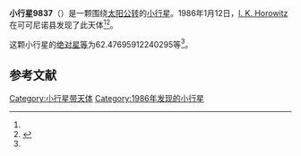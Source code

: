 {{Infobox planet
| bgcolour = #FFFFC0
| name = 9837 Jerryhorow
| symbol = 
| image = 
| caption = 
| discovery = yes
| discovery_ref = 
| discoverer = [[I._K._Horowitz|I. K. Horowitz]]
| discovery_site = [[可可尼诺县|可可尼诺县]] 
| discovered = 1986年1月12日
| designations = yes
| mp_name = 
| named_after = 
| alt_names = 1986 AA2/ 1978 JO1 / 1989 WX3
| mp_category = [[主带小行星|主带小行星]]
| orbit_ref = <ref name="a">[http://ssd.jpl.nasa.gov/sbdb.cgi?sstr=9837 9837 Jerryhorow] {{Wayback|url=http://ssd.jpl.nasa.gov/sbdb.cgi?sstr=9837 |date=20210814155458 }}，小行星數據庫瀏覽器（JPL Small-Body Database Browser）－[[美国国家航空航天局|美国国家航空航天局]]喷气推进实验室</ref>
| epoch = 2456400.5 (2013年4月18日更新)
| aphelion = {{convert|2.767617815291161|AU|km|3|abbr=on|lk=out}}
| perihelion = {{convert|2.650205884782137|AU|km|3|abbr=on}}
| semimajor = {{convert|2.708911850036649|AU|km|3|abbr=on}}
| eccentricity = 0.02167142
| period = 1628.51115 [[日|日]]<br />4.46[[儒略年|儒略年]]
| avg_speed = 
| inclination = 5.77695155913668
| asc_node = 116.1982526825042
| mean_anomaly = 
| arg_peri = 62.47695912240295
| satellites = 
| physical_characteristics = yes
| dimensions = 
| mass = 
| density = 
| surface_grav = 
| escape_velocity = 
| sidereal_day = 
| axial_tilt = 
| pole_ecliptic_lat = 
| pole_ecliptic_lon = 
| albedo = 
| temperatures= 
| temp_name1 = 
| mean_temp_1 = 
| max_temp_1 = 
| temp_name2 = 
| max_temp_2 = 
| spectral_type = 
| abs_magnitude = 62.47695912240295
}}

'''小行星9837'''（{{lang-en|9837 Jerryhorow}}）是一颗围绕[[太阳|太阳]][[公转|公转]]的[[小行星|小行星]]。1986年1月12日，[[I._K._Horowitz|I. K. Horowitz]]在可可尼诺县发现了此天体<ref name="a" /><ref>{{cite news|title=小行星列表|url=http://cfa-www.harvard.edu/iau/lists/NumberedMPs.txt|accessdate=2013-07-08|newspaper=哈佛大学|archive-date=2008-05-17|archive-url=https://web.archive.org/web/20080517010638/http://cfa-www.harvard.edu/iau/lists/NumberedMPs.txt|dead-url=no}}</ref>。

这颗小行星的[[绝对星等|绝对星等]]为62.47695912240295等<ref name="a" />。

==参考文献==
{{reflist}}
{{Minor Planet Number|[[小行星9836|小行星9836]]|[[小行星9838|小行星9838]]}}

{{小天体}}

[[Category:小行星带天体|Category:小行星带天体]]
[[Category:1986年发现的小行星|Category:1986年发现的小行星]]

{{asteroid-stub}}